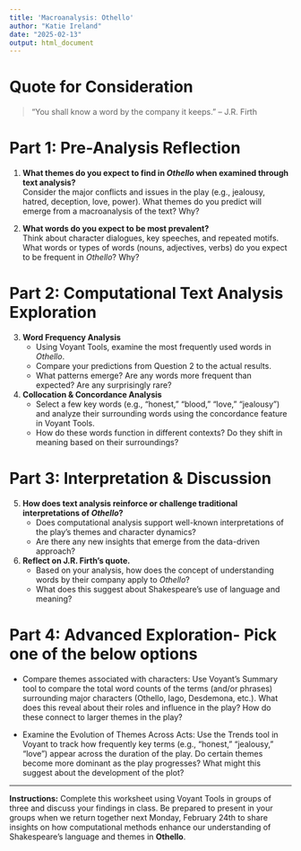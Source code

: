 ```yaml
---
title: 'Macroanalysis: Othello'
author: "Katie Ireland"
date: "2025-02-13"
output: html_document
---
```


# Quote for Consideration
> “You shall know a word by the company it keeps.” – J.R. Firth

# Part 1: Pre-Analysis Reflection

1. **What themes do you expect to find in *Othello* when examined through text analysis?**  
   Consider the major conflicts and issues in the play (e.g., jealousy, hatred, deception, love, power). What themes do you predict will emerge from a macroanalysis of the text? Why?

2. **What words do you expect to be most prevalent?**  
   Think about character dialogues, key speeches, and repeated motifs. What words or types of words (nouns, adjectives, verbs) do you expect to be frequent in *Othello*? Why?

# Part 2: Computational Text Analysis Exploration

3. **Word Frequency Analysis**  
   - Using Voyant Tools, examine the most frequently used words in *Othello*.
   - Compare your predictions from Question 2 to the actual results.
   - What patterns emerge? Are any words more frequent than expected? Are any surprisingly rare?

4. **Collocation & Concordance Analysis**  
   - Select a few key words (e.g., “honest,” “blood,” “love,” “jealousy”) and analyze their surrounding words using the concordance feature in Voyant Tools.
   - How do these words function in different contexts? Do they shift in meaning based on their surroundings?


# Part 3: Interpretation & Discussion

5. **How does text analysis reinforce or challenge traditional interpretations of *Othello*?**  
   - Does computational analysis support well-known interpretations of the play’s themes and character dynamics?
   - Are there any new insights that emerge from the data-driven approach?

6. **Reflect on J.R. Firth’s quote.**  
   - Based on your analysis, how does the concept of understanding words by their company apply to *Othello*?
   - What does this suggest about Shakespeare’s use of language and meaning?

# Part 4: Advanced Exploration- Pick one of the below options
   - Compare themes associated with characters: Use Voyant’s Summary tool to compare the total word counts of the terms (and/or phrases) surrounding major characters (Othello, Iago, Desdemona, etc.). What does this reveal about their roles and influence in the play? How do these connect to larger themes in the play?

   - Examine the Evolution of Themes Across Acts: Use the Trends tool in Voyant to track how frequently key terms (e.g., "honest," "jealousy," "love") appear across the duration of the play. Do certain themes become more dominant as the play progresses? What might this suggest about the development of the plot?

---  
**Instructions:** Complete this worksheet using Voyant Tools in groups of three and discuss your findings in class. Be prepared to present in your groups when we return together next Monday, February 24th to share insights on how computational methods enhance our understanding of Shakespeare’s language and themes in **Othello**.


